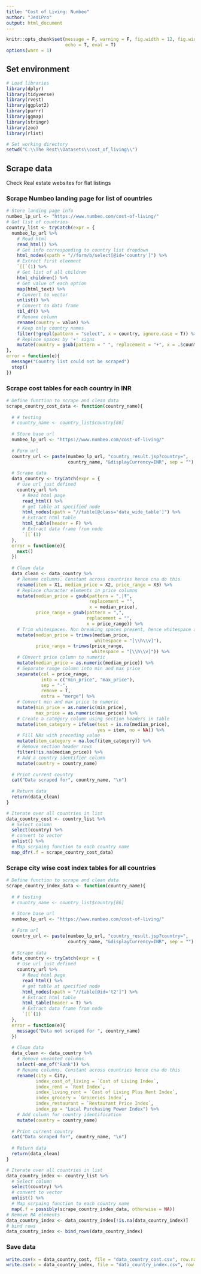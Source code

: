 ```yaml
---
title: "Cost of Living: Numbeo"
author: "JediPro"
output: html_document
---
```


```r
knitr::opts_chunk$set(message = F, warning = F, fig.width = 12, fig.width = 12,
                      echo = T, eval = T)
options(warn = 1)
```

## Set environment
```r
# Load libraries
library(dplyr)
library(tidyverse)
library(rvest)
library(ggplot2)
library(purrr)
library(ggmap)
library(stringr)
library(zoo)
library(rlist)

# Set working directory
setwd("C:\\The Rest\\Datasets\\cost_of_living\\")

```

## Scrape data
Check Real estate websites for flat listings

### Scrape Numbeo landing page for list of countries
```r
# Store landing page info
numbeo_lp_url <- "https://www.numbeo.com/cost-of-living/"
# Get list of countries
country_list <- tryCatch(expr = {
  numbeo_lp_url %>% 
    # Read html
    read_html() %>%
    # Get info corresponding to country list dropdown
    html_nodes(xpath = "//form/b/select[@id='country']") %>% 
    # Extract first eleement
    `[[`(1) %>% 
    # Get list of all children
    html_children() %>% 
    # Get value of each option
    map(html_text) %>% 
    # Convert to vector
    unlist() %>% 
    # Convert to data frame
    tbl_df() %>% 
    # Rename column
    rename(country = value) %>% 
    # Keep only country names
    filter(!grepl(pattern = "select", x = country, ignore.case = T)) %>% 
    # Replace spaces by '+' signs
    mutate(country = gsub(pattern = " ", replacement = "+", x = .$country))
},
error = function(e){
  message("Country list could not be scraped")
  stop()
})
```

### Scrape cost tables for each country in INR
```r
# Define function to scrape and clean data
scrape_country_cost_data <- function(country_name){
  
  # # testing
  # country_name <- country_list$country[86]
  
  # Store base url
  numbeo_lp_url <- "https://www.numbeo.com/cost-of-living/"
  
  # Form url
  country_url <- paste(numbeo_lp_url, "country_result.jsp?country=", 
                       country_name, "&displayCurrency=INR", sep = "")
  
  # Scrape data
  data_country <- tryCatch(expr = {
    # Use url just defined
    country_url %>% 
      # Read html page
      read_html() %>% 
      # get table at specified node
      html_nodes(xpath = "//table[@class='data_wide_table']") %>% 
      # Extract html table
      html_table(header = F) %>% 
      # Extract data frame from node
      `[[`(1)
  },
  error = function(e){
    next()
  })
  
  # Clean data
  data_clean <- data_country %>% 
    # Rename columns. Constant across countries hence cna do this
    rename(item = X1, median_price = X2, price_range = X3) %>% 
    # Replace character elements in price columns
    mutate(median_price = gsub(pattern = ",|₹", 
                               replacement = "", 
                               x = median_price),
           price_range = gsub(pattern = ",", 
                              replacement = "", 
                              x = price_range)) %>%
    # Trim whitespaces. Non breaking spaces present, hence whitespace argument
    mutate(median_price = trimws(median_price, 
                                 whitespace = "[\\h\\v]"),
           price_range = trimws(price_range, 
                                whitespace = "[\\h\\v]")) %>% 
    # COnvert price column to numeric
    mutate(median_price = as.numeric(median_price)) %>% 
    # Separate range column into min and max price
    separate(col = price_range, 
             into = c("min_price", "max_price"), 
             sep = "-", 
             remove = T, 
             extra = "merge") %>% 
    # Convert min and max price to numeric
    mutate(min_price = as.numeric(min_price),
           max_price = as.numeric(max_price)) %>% 
    # Create a category column using section headers in table
    mutate(item_category = ifelse(test = is.na(median_price), 
                                  yes = item, no = NA)) %>% 
    # Fill NAs with preceding value
    mutate(item_category = na.locf(item_category)) %>% 
    # Remove section header rows
    filter(!is.na(median_price)) %>% 
    # Add a country identifier column
    mutate(country = country_name)
  
  # Print current country
  cat("Data scraped for", country_name, "\n")
  
  # Return data
  return(data_clean)
}

# Iterate over all countries in list
data_country_cost <- country_list %>% 
  # Select column
  select(country) %>% 
  # convert to vector
  unlist() %>% 
  # Map scrpaing function to each country name
  map_dfr(.f = scrape_country_cost_data)
```

### Scrape city wise cost index tables for all countries
```r
# Define function to scrape and clean data
scrape_country_index_data <- function(country_name){
  
  # # testing
  # country_name <- country_list$country[86]
  
  # Store base url
  numbeo_lp_url <- "https://www.numbeo.com/cost-of-living/"
  
  # Form url
  country_url <- paste(numbeo_lp_url, "country_result.jsp?country=", 
                       country_name, "&displayCurrency=INR", sep = "")
  
  # Scrape data
  data_country <- tryCatch(expr = {
    # Use url just defined
    country_url %>% 
      # Read html page
      read_html() %>% 
      # get table at specified node
      html_nodes(xpath = "//table[@id='t2']") %>% 
      # Extract html table
      html_table(header = T) %>% 
      # Extract data frame from node
      `[[`(1)
  },
  error = function(e){
    message("Data not scraped for ", country_name)
  })
  
  # Clean data
  data_clean <- data_country %>% 
    # Remove uneanted columns
    select(-one_of("Rank")) %>% 
    # Rename columns. Constant across countries hence cna do this
    rename(city = City, 
           index_cost_of_living = `Cost of Living Index`, 
           index_rent = `Rent Index`,
           index_living_rent = `Cost of Living Plus Rent Index`,
           index_grocery = `Groceries Index`,
           index_restaurant = `Restaurant Price Index`,
           index_pp = "Local Purchasing Power Index") %>% 
    # Add column for country identification
    mutate(country = country_name)
  
  # Print current country
  cat("Data scraped for", country_name, "\n")
  
  # Return data
  return(data_clean)
}

# Iterate over all countries in list
data_country_index <- country_list %>% 
  # Select column
  select(country) %>% 
  # convert to vector
  unlist() %>% 
  # Map scrpaing function to each country name
  map(.f = possibly(scrape_country_index_data, otherwise = NA))
# Remove NA elements
data_country_index <- data_country_index[!is.na(data_country_index)]
# bind rows
data_country_index <- bind_rows(data_country_index)
```

### Save data
```r
write.csv(x = data_country_cost, file = "data_country_cost.csv", row.names = F)
write.csv(x = data_country_index, file = "data_country_index.csv", row.names = F)
```


